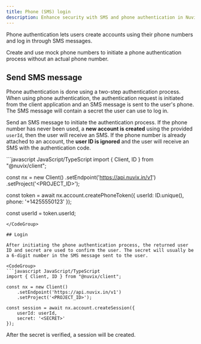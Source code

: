 ```yaml
---
title: Phone (SMS) login
description: Enhance security with SMS and phone authentication in Nuvix. Add multi-factor authentication via SMS, verify phone numbers, and protect user accounts.
---
```


Phone authentication lets users create accounts using their phone numbers and log in through SMS messages.

Create and use mock phone numbers to initiate a phone authentication process without an actual phone number.

## Send SMS message

Phone authentication is done using a two-step authentication process. When using phone authentication, the authentication request is initiated from the client application and an SMS message is sent to the user's phone. The SMS message will contain a secret the user can use to log in.

Send an SMS message to initiate the authentication process. If the phone number has never been used, a **new account is created** using the provided `userId`, then the user will receive an SMS. If the phone number is already attached to an account, the **user ID is ignored** and the user will receive an SMS with the authentication code.

<CodeGroup>
```javascript JavaScript/TypeScript
import { Client, ID } from "@nuvix/client";

const nx = new Client()
    .setEndpoint('https://api.nuvix.in/v1')
    .setProject('<PROJECT_ID>');

const token = await nx.account.createPhoneToken({
    userId: ID.unique(),
    phone: '+14255550123'
});

const userId = token.userId;
```
</CodeGroup>

## Login

After initiating the phone authentication process, the returned user ID and secret are used to confirm the user. The secret will usually be a 6-digit number in the SMS message sent to the user.

<CodeGroup>
```javascript JavaScript/TypeScript
import { Client, ID } from "@nuvix/client";

const nx = new Client()
    .setEndpoint('https://api.nuvix.in/v1')
    .setProject('<PROJECT_ID>');

const session = await nx.account.createSession({
    userId: userId,
    secret: '<SECRET>'
});
```
</CodeGroup>

After the secret is verified, a session will be created.